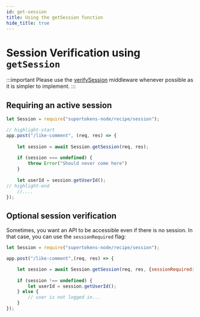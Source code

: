```yaml
---
id: get-session
title: Using the getSession function
hide_title: true
---
```



<!-- COPY DOCS -->
<!-- ./session/common-customizations/sessions/session-verification-in-api/get-session.mdx -->



# Session Verification using `getSession`

:::important
Please use the [verifySession](./verify-session) middleware whenever possible as it is simpler to implement.
:::

## Requiring an active session

<BackendSDKTabs>
<TabItem value="nodejs">

```jsx
let Session = require("supertokens-node/recipe/session");

// highlight-start
app.post("/like-comment", (req, res) => {
    
    let session = await Session.getSession(req, res);
    
    if (session === undefined) {
        throw Error("Should never come here")
    } 
    
    let userId = session.getUserId(); 
// highlight-end
    //....
});
```
</TabItem>
</BackendSDKTabs>


## Optional session verification

Sometimes, you want an API to be accessible even if there is no session. In that case, you can use the `sessionRequired` flag:

<BackendSDKTabs>
<TabItem value="nodejs">

```jsx
let Session = require("supertokens-node/recipe/session");

app.post("/like-comment",(req, res) => {

    let session = await Session.getSession(req, res, {sessionRequired: false})
    
    if (session !== undefined) {
        let userId = session.getUserId();
    } else {
        // user is not logged in...
    }
});
```
</TabItem>
</BackendSDKTabs>
